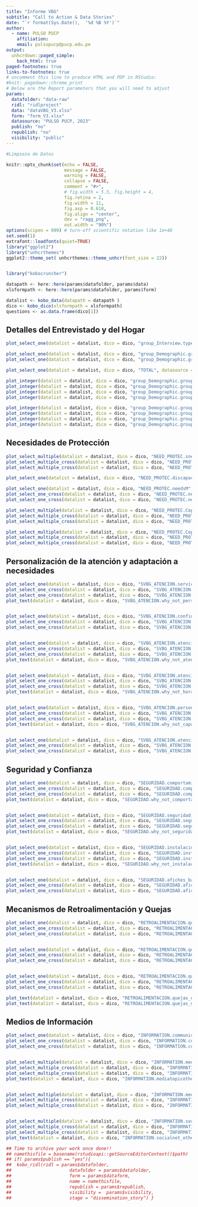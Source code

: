 ```yaml
---
title: "Informe VBG"
subtitle: "Call to Action & Data Stories"
date: "`r format(Sys.Date(),  '%d %B %Y')`"
author:
  - name: PULSO PUCP
    affiliation:
    email: pulsopucp@pucp.edu.pe
output:
  unhcrdown::paged_simple:
    back_html: true
paged-footnotes: true
links-to-footnotes: true
# uncomment this line to produce HTML and PDF in RStudio:
#knit: pagedown::chrome_print
# Below are the Report parameters that you will need to adjust
params:
  datafolder: "data-raw"
  ridl: "ridlproject"
  data: "dataVBG_V3.xlsx"
  form: "form_V3.xlsx"
  datasource: "PULSO PUCP, 2023"
  publish: "no"
  republish: "no"
  visibility: "public"
---
```


```r
#Limpieza de Datos
```

```r

knitr::opts_chunk$set(echo = FALSE, 
                      message = FALSE, 
                      warning = FALSE,
                      collapse = FALSE,
                      comment = "#>",
                      # fig.width = 5.5, fig.height = 4,
                      fig.retina = 2, 
                      fig.width = 11,
                      fig.asp = 0.618,
                      fig.align = "center",
                      dev = "ragg_png",
                      out.width = "90%")
options(scipen = 999) # turn-off scientific notation like 1e+48
set.seed(1)
extrafont::loadfonts(quiet=TRUE)
library("ggplot2")
library("unhcrthemes")
ggplot2::theme_set( unhcrthemes::theme_unhcr(font_size = 22))


library("kobocruncher")
```


```r
datapath <- here::here(params$datafolder, params$data)
xlsformpath <- here::here(params$datafolder, params$form) 

datalist <- kobo_data(datapath = datapath )
dico <- kobo_dico(xlsformpath = xlsformpath)
questions <- as.data.frame(dico[1])
```


## Detalles del Entrevistado y del Hogar

```r
plot_select_one(datalist = datalist, dico = dico, "group_Interview.type_assist_peru", datasource = params$datasource)

plot_select_one(datalist = datalist, dico = dico, "group_Demographic.group_nv8at35.sex", datasource = params$datasource)
plot_select_one(datalist = datalist, dico = dico, "group_Demographic.group_nv8at35.age", datasource = params$datasource)

plot_select_one(datalist = datalist, dico = dico, "TOTAL", datasource = params$datasource)

plot_integer(datalist = datalist, dico = dico, "group_Demographic.group_Male.MALES_0_4_years", datasource = params$datasource)
plot_integer(datalist = datalist, dico = dico, "group_Demographic.group_Male.MALES_5_17_years", datasource = params$datasource)
plot_integer(datalist = datalist, dico = dico, "group_Demographic.group_Male.MALES_18_59_years", datasource = params$datasource)
plot_integer(datalist = datalist, dico = dico, "group_Demographic.group_Male.MALES_60_yrs_male", datasource = params$datasource)

plot_integer(datalist = datalist, dico = dico, "group_Demographic.group_Female.FEM_0_4_years", datasource = params$datasource)
plot_integer(datalist = datalist, dico = dico, "group_Demographic.group_Female.FEM_5_17_years", datasource = params$datasource)
plot_integer(datalist = datalist, dico = dico, "group_Demographic.group_Female.FEM_18_59_years", datasource = params$datasource)
plot_integer(datalist = datalist, dico = dico, "group_Demographic.group_Female.FEM_60_yrs", datasource = params$datasource)

```

## Necesidades de Protección

```r
plot_select_multiple(datalist = datalist, dico = dico, "NEED_PROTEC.sneeds", datasource = params$datasource)
plot_select_multiple_cross(datalist = datalist, dico = dico, "NEED_PROTEC.sneeds","group_Demographic.group_nv8at35.sex", datasource = params$datasource)
plot_select_multiple_cross(datalist = datalist, dico = dico, "NEED_PROTEC.sneeds","group_Demographic.group_nv8at35.age", datasource = params$datasource)

plot_select_one(datalist = datalist, dico = dico, "NEED_PROTEC.discapacidad", datasource = params$datasource)

plot_select_one(datalist = datalist, dico = dico, "NEED_PROTEC.needsM", datasource = params$datasource)
plot_select_one_cross(datalist = datalist, dico = dico, "NEED_PROTEC.needsM","group_Demographic.group_nv8at35.sex", datasource = params$datasource)
plot_select_one_cross(datalist = datalist, dico = dico, "NEED_PROTEC.needsM","group_Demographic.group_nv8at35.age", datasource = params$datasource)

plot_select_multiple(datalist = datalist, dico = dico, "NEED_PROTEC.CopingMechanism1", datasource = params$datasource)
plot_select_multiple_cross(datalist = datalist, dico = dico, "NEED_PROTEC.CopingMechanism1","group_Demographic.group_nv8at35.sex", datasource = params$datasource)
plot_select_multiple_cross(datalist = datalist, dico = dico, "NEED_PROTEC.CopingMechanism1","group_Demographic.group_nv8at35.age", datasource = params$datasource)

plot_select_multiple(datalist = datalist, dico = dico, "NEED_PROTEC.CopingMechanism2", datasource = params$datasource)
plot_select_multiple_cross(datalist = datalist, dico = dico, "NEED_PROTEC.CopingMechanism2","group_Demographic.group_nv8at35.sex", datasource = params$datasource)
plot_select_multiple_cross(datalist = datalist, dico = dico, "NEED_PROTEC.CopingMechanism2","group_Demographic.group_nv8at35.age", datasource = params$datasource)
```

## Personalización de la atención y adaptación a necesidades

```r
plot_select_one(datalist = datalist, dico = dico, "SVBG_ATENCION.servicio_personalizado", datasource = params$datasource)
plot_select_one_cross(datalist = datalist, dico = dico, "SVBG_ATENCION.servicio_personalizado","group_Demographic.group_nv8at35.sex", datasource = params$datasource)
plot_select_one_cross(datalist = datalist, dico = dico, "SVBG_ATENCION.servicio_personalizado","group_Demographic.group_nv8at35.age", datasource = params$datasource)
plot_text(datalist = datalist, dico = dico, "SVBG_ATENCION.why_not_personalizada", datasource = params$datasource)


plot_select_one(datalist = datalist, dico = dico, "SVBG_ATENCION.confidencialidad", datasource = params$datasource)
plot_select_one_cross(datalist = datalist, dico = dico, "SVBG_ATENCION.confidencialidad","group_Demographic.group_nv8at35.sex", datasource = params$datasource)
plot_select_one_cross(datalist = datalist, dico = dico, "SVBG_ATENCION.confidencialidad","group_Demographic.group_nv8at35.age", datasource = params$datasource)


plot_select_one(datalist = datalist, dico = dico, "SVBG_ATENCION.atencion_necesidades", datasource = params$datasource)
plot_select_one_cross(datalist = datalist, dico = dico, "SVBG_ATENCION.atencion_necesidades","group_Demographic.group_nv8at35.sex", datasource = params$datasource)
plot_select_one_cross(datalist = datalist, dico = dico, "SVBG_ATENCION.atencion_necesidades","group_Demographic.group_nv8at35.age", datasource = params$datasource)
plot_text(datalist = datalist, dico = dico, "SVBG_ATENCION.why_not_atencion_necesidades", datasource = params$datasource)


plot_select_one(datalist = datalist, dico = dico, "SVBG_ATENCION.atencion_horarios", datasource = params$datasource)
plot_select_one_cross(datalist = datalist, dico = dico, "SVBG_ATENCION.atencion_horarios","group_Demographic.group_nv8at35.sex", datasource = params$datasource)
plot_select_one_cross(datalist = datalist, dico = dico, "SVBG_ATENCION.atencion_horarios","group_Demographic.group_nv8at35.age", datasource = params$datasource)
plot_text(datalist = datalist, dico = dico, "SVBG_ATENCION.why_not_horarios", datasource = params$datasource)


plot_select_one(datalist = datalist, dico = dico, "SVBG_ATENCION.personal_capacitado", datasource = params$datasource)
plot_select_one_cross(datalist = datalist, dico = dico, "SVBG_ATENCION.personal_capacitado","group_Demographic.group_nv8at35.sex", datasource = params$datasource)
plot_select_one_cross(datalist = datalist, dico = dico, "SVBG_ATENCION.personal_capacitado","group_Demographic.group_nv8at35.age", datasource = params$datasource)
plot_text(datalist = datalist, dico = dico, "SVBG_ATENCION.why_not_capacitado", datasource = params$datasource)


plot_select_one(datalist = datalist, dico = dico, "SVBG_ATENCION.atencion_psico", datasource = params$datasource)
plot_select_one_cross(datalist = datalist, dico = dico, "SVBG_ATENCION.atencion_psico","group_Demographic.group_nv8at35.sex", datasource = params$datasource)
plot_select_one_cross(datalist = datalist, dico = dico, "SVBG_ATENCION.atencion_psico","group_Demographic.group_nv8at35.age", datasource = params$datasource)
```


## Seguridad y Confianza

```r
plot_select_one(datalist = datalist, dico = dico, "SEGURIDAD.comportamiento", datasource = params$datasource)
plot_select_one_cross(datalist = datalist, dico = dico, "SEGURIDAD.comportamiento","group_Demographic.group_nv8at35.sex", datasource = params$datasource)
plot_select_one_cross(datalist = datalist, dico = dico, "SEGURIDAD.comportamiento","group_Demographic.group_nv8at35.age", datasource = params$datasource)
plot_text(datalist = datalist, dico = dico, "SEGURIDAD.why_not_comportamiento", datasource = params$datasource)


plot_select_one(datalist = datalist, dico = dico, "SEGURIDAD.seguridad_atencion", datasource = params$datasource)
plot_select_one_cross(datalist = datalist, dico = dico, "SEGURIDAD.seguridad_atencion","group_Demographic.group_nv8at35.sex", datasource = params$datasource)
plot_select_one_cross(datalist = datalist, dico = dico, "SEGURIDAD.seguridad_atencion","group_Demographic.group_nv8at35.age", datasource = params$datasource)
plot_text(datalist = datalist, dico = dico, "SEGURIDAD.why_not_seguridad", datasource = params$datasource)


plot_select_one(datalist = datalist, dico = dico, "SEGURIDAD.instalaciones", datasource = params$datasource)
plot_select_one_cross(datalist = datalist, dico = dico, "SEGURIDAD.instalaciones","group_Demographic.group_nv8at35.sex", datasource = params$datasource)
plot_select_one_cross(datalist = datalist, dico = dico, "SEGURIDAD.instalaciones","group_Demographic.group_nv8at35.age", datasource = params$datasource)
plot_text(datalist = datalist, dico = dico, "SEGURIDAD.why_not_instalaciones", datasource = params$datasource)


plot_select_one(datalist = datalist, dico = dico, "SEGURIDAD.afiches_banners", datasource = params$datasource)
plot_select_one_cross(datalist = datalist, dico = dico, "SEGURIDAD.afiches_banners","group_Demographic.group_nv8at35.sex", datasource = params$datasource)
plot_select_one_cross(datalist = datalist, dico = dico, "SEGURIDAD.afiches_banners","group_Demographic.group_nv8at35.age", datasource = params$datasource)
```


## Mecanismos de Retroalimentación y Quejas

```r
plot_select_one(datalist = datalist, dico = dico, "RETROALIMENTACION.quejas", datasource = params$datasource)
plot_select_one_cross(datalist = datalist, dico = dico, "RETROALIMENTACION.quejas","group_Demographic.group_nv8at35.sex", datasource = params$datasource)
plot_select_one_cross(datalist = datalist, dico = dico, "RETROALIMENTACION.quejas","group_Demographic.group_nv8at35.age", datasource = params$datasource)


plot_select_one(datalist = datalist, dico = dico, "RETROALIMENTACION.quejas_01", datasource = params$datasource)
plot_select_one_cross(datalist = datalist, dico = dico, "RETROALIMENTACION.quejas_01","group_Demographic.group_nv8at35.sex", datasource = params$datasource)
plot_select_one_cross(datalist = datalist, dico = dico, "RETROALIMENTACION.quejas_01","group_Demographic.group_nv8at35.age", datasource = params$datasource)


plot_select_one(datalist = datalist, dico = dico, "RETROALIMENTACION.quejas_02", datasource = params$datasource)
plot_select_one_cross(datalist = datalist, dico = dico, "RETROALIMENTACION.quejas_02","group_Demographic.group_nv8at35.sex", datasource = params$datasource)
plot_select_one_cross(datalist = datalist, dico = dico, "RETROALIMENTACION.quejas_02","group_Demographic.group_nv8at35.age", datasource = params$datasource)

plot_text(datalist = datalist, dico = dico, "RETROALIMENTACION.quejas_other", datasource = params$datasource)
plot_text(datalist = datalist, dico = dico, "RETROALIMENTACION.quejas_mejora", datasource = params$datasource)
```

## Medios de Información

```r
plot_select_one(datalist = datalist, dico = dico, "INFORMATION.communication", datasource = params$datasource)
plot_select_one_cross(datalist = datalist, dico = dico, "INFORMATION.communication","group_Demographic.group_nv8at35.sex", datasource = params$datasource)
plot_select_one_cross(datalist = datalist, dico = dico, "INFORMATION.communication","group_Demographic.group_nv8at35.age", datasource = params$datasource)


plot_select_multiple(datalist = datalist, dico = dico, "INFORMATION.mediatopic", datasource = params$datasource)
plot_select_multiple_cross(datalist = datalist, dico = dico, "INFORMATION.mediatopic","group_Demographic.group_nv8at35.sex", datasource = params$datasource)
plot_select_multiple_cross(datalist = datalist, dico = dico, "INFORMATION.mediatopic","group_Demographic.group_nv8at35.age", datasource = params$datasource)
plot_text(datalist = datalist, dico = dico, "INFORMATION.mediatopicother", datasource = params$datasource)


plot_select_multiple(datalist = datalist, dico = dico, "INFORMATION.media", datasource = params$datasource)
plot_select_multiple_cross(datalist = datalist, dico = dico, "INFORMATION.media","group_Demographic.group_nv8at35.sex", datasource = params$datasource)
plot_select_multiple_cross(datalist = datalist, dico = dico, "INFORMATION.media","group_Demographic.group_nv8at35.age", datasource = params$datasource)


plot_select_multiple(datalist = datalist, dico = dico, "INFORMATION.socialnet", datasource = params$datasource)
plot_select_multiple_cross(datalist = datalist, dico = dico, "INFORMATION.socialnet","group_Demographic.group_nv8at35.sex", datasource = params$datasource)
plot_select_multiple_cross(datalist = datalist, dico = dico, "INFORMATION.socialnet","group_Demographic.group_nv8at35.age", datasource = params$datasource)
plot_text(datalist = datalist, dico = dico, "INFORMATION.socialnet_other", datasource = params$datasource)
```

```r
## Time to archive your work once done!!
## namethisfile = basename(rstudioapi::getSourceEditorContext()$path)  
## if( params$publish == "yes"){
##  kobo_ridl(ridl = params$datafolder,
##                      datafolder = params$datafolder,
##                      form = params$dataform,
##                      name = namethisfile,
##                      republish = params$republish,
##                      visibility =  params$visibility,
##                      stage = "dissemination_story") }
```
